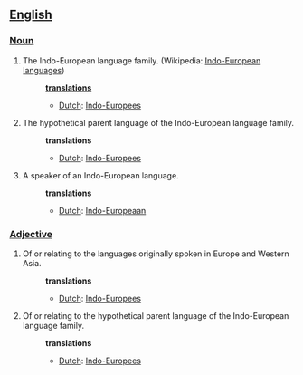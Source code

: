==[[English]]==
===[[Noun]]===
#The Indo-European language family. (Wikipedia: [[w:Indo-European languages|Indo-European languages]])
#:'''[[translation]]s'''
#:*[[Dutch]]: [[Indo-Europees]]
#The hypothetical parent language of the Indo-European language family.
#:'''translations'''
#:*[[Dutch]]: [[Indo-Europees]]
#A speaker of an Indo-European language.
#:'''translations'''
#:*[[Dutch]]: [[Indo-Europeaan]]

===[[Adjective]]===
#Of or relating to the languages originally spoken in Europe and Western Asia.
#:'''translations'''
#:*[[Dutch]]: [[Indo-Europees]]
#Of or relating to the hypothetical parent language of the Indo-European language family.
#:'''translations'''
#:*[[Dutch]]: [[Indo-Europees]]